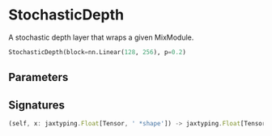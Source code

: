 
# StochasticDepth

A stochastic depth layer that wraps a given MixModule.

```python copy
StochasticDepth(block=nn.Linear(128, 256), p=0.2)
```

## Parameters


## Signatures
```ts
(self, x: jaxtyping.Float[Tensor, ' *shape']) -> jaxtyping.Float[Tensor, ' *shape']
